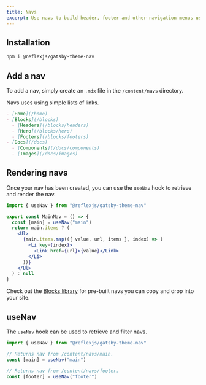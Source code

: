```yaml
---
title: Navs
excerpt: Use navs to build header, footer and other navigation menus using mdx files.
---
```


## Installation

```sh
npm i @reflexjs/gatsby-theme-nav
```

## Add a nav

To add a nav, simply create an `.mdx` file in the `/content/navs` directory.

Navs uses using simple lists of links.

```md title=content/navs/main.mdx
- [Home](/home)
- [Blocks](/blocks)
  - [Headers](/blocks/headers)
  - [Hero](/blocks/hero)
  - [Footers](/blocks/footers)
- [Docs](/docs)
  - [Components](/docs/components)
  - [Images](/docs/images)
```

## Rendering navs

Once your nav has been created, you can use the `useNav` hook to retrieve and render the nav.

```jsx title=blocks/main-nav.mdx
import { useNav } from "@reflexjs/gatsby-theme-nav"

export const MainNav = () => {
  const [main] = useNav("main")
  return main.items ? (
    <Ul>
      {main.items.map(({ value, url, items }, index) => (
        <Li key={index}>
          <Link href={url}>{value}</Link>
        </Li>
      ))}
    </Ul>
  ) : null
}
```

Check out the [Blocks library](/library) for pre-built navs you can copy and drop into your site.

## useNav

The `useNav` hook can be used to retrieve and filter navs.

```jsx
import { useNav } from "@reflexjs/gatsby-theme-nav"

// Returns nav from /content/navs/main.
const [main] = useNav("main")

// Returns nav from /content/navs/footer.
const [footer] = useNav("footer")
```
